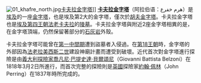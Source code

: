 [[File:01_khafre_north.jpg|thumb]][[卡夫拉金字塔|卡夫拉金字塔]]]]
'''[[卡夫拉金字塔|卡夫拉金字塔]]'''（阿拉伯语：هرم خفرع）是[[埃及|埃及]]的一座[[金字塔|金字塔]]，也是埃及第2大的金字塔，僅次於[[胡夫金字塔|胡夫金字塔]]。卡夫拉金字塔也是[[埃及第四王朝|埃及第四王朝]][[法老|法老]][[卡夫拉|卡夫拉]]的[[陵墓|陵墓]]。卡夫拉金字塔與附近2座金字塔相異的是，在金字塔頂端，仍然保留著部分的[[石灰岩|石灰岩]]外殼。

卡夫拉金字塔可能曾在[[第一中間期|第一中間期]]遭到盜墓者入侵過。在[[埃及第十八王朝|第18王朝]]時，金字塔的外部因為[[法老|法老]][[拉美西斯二世|拉美西斯二世]]建設神廟計畫而遭受到破壞。近代首次對金字塔進行探險是由[[義大利|義大利]][[探險家|探險家]][[喬凡尼·巴提史達·貝爾頌尼|喬凡尼·巴提史達·貝爾頌尼]]（Giovanni Battista Belzoni）在1818年3月2日所進行，而首次完整的探險則是[[英國|英國]]探險家[[約翰·佩林|約翰·佩林]]（John Perring）在1837年時所完成的。